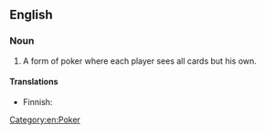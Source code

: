 ==English==
{{wikipedia}}

===Noun===
{{en-noun|head=[[Indian]] [[poker]]|-}}

# A form of poker where each player sees all cards but his own. 

====Translations====
{{trans-top|variant of poker}}
* Finnish: {{t|fi|intiaanipokeri}}
{{trans-mid}}
{{trans-bottom}}

[[Category:en:Poker]]